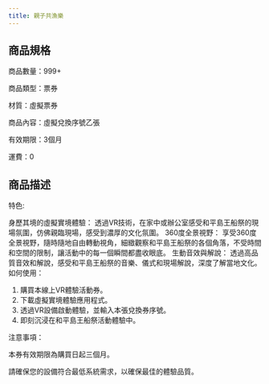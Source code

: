 ```yaml
---
title: 親子共漁樂
---
```




<ProductDetails plan={1} item={10}/>

## 商品規格
<div className="w-96 h-auto dark:bg-base-100 shadow-xl lg:w-3/4 mt-8 bg-yellow-50 rounded-lg" >
        <div className="card-body">
商品數量：999+

商品類型：票券

材質：虛擬票券

商品內容：虛擬兌換序號乙張

有效期限：3個月

運費：0
        </div>
</div >

## 商品描述
<div className="w-96 h-auto dark:bg-base-100 shadow-xl lg:w-3/4 mt-8 bg-sky-100" >
        <div className="card-body">
特色:

身歷其境的虛擬實境體驗： 透過VR技術，在家中或辦公室感受和平島王船祭的現場氛圍，仿佛親臨現場，感受到濃厚的文化氛圍。
360度全景視野： 享受360度全景視野，隨時隨地自由轉動視角，細緻觀察和平島王船祭的各個角落，不受時間和空間的限制，讓活動中的每一個瞬間都盡收眼底。
生動音效與解說： 透過高品質音效和解說，感受和平島王船祭的音樂、儀式和現場解說，深度了解當地文化。
如何使用：
1. 購買本線上VR體驗活動券。
2. 下載虛擬實境體驗應用程式。
3. 透過VR設備啟動體驗，並輸入本張兌換券序號。
4. 即刻沉浸在和平島王船祭活動體驗中。


注意事項：

本券有效期限為購買日起三個月。

請確保您的設備符合最低系統需求，以確保最佳的體驗品質。
        </div>
</div >